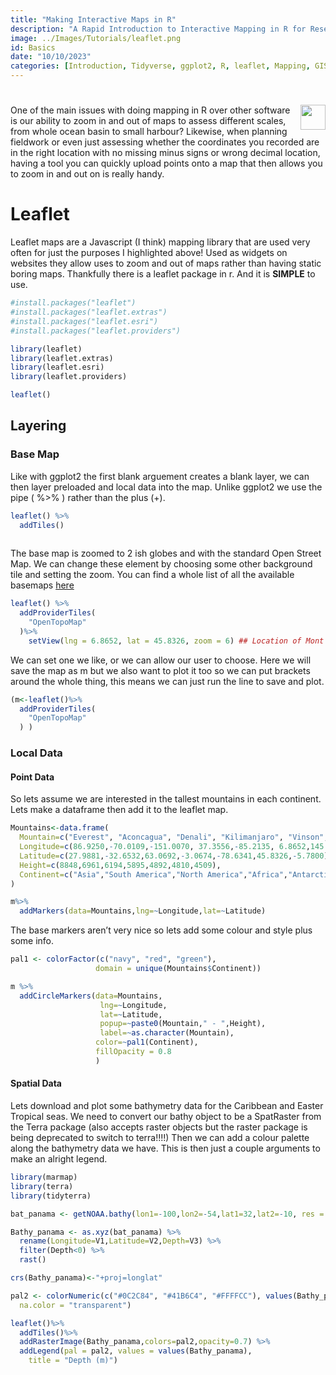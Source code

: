 ```yaml
---
title: "Making Interactive Maps in R"
description: "A Rapid Introduction to Interactive Mapping in R for Research Scientists: All/some things Leaflet."
image: ../Images/Tutorials/leaflet.png
id: Basics
date: "10/10/2023"
categories: [Introduction, Tidyverse, ggplot2, R, leaflet, Mapping, GIS]
---
```


# <img src='../Images/Tutorials/leaflet.png' align="right" height="40" /></a>

One of the main issues with doing mapping in R over other software is our ability to zoom in and out of maps to assess different scales, from whole ocean basin to small harbour? Likewise, when planning fieldwork or even just assessing whether the coordinates you recorded are in the right location with no missing minus signs or wrong decimal location, having a tool you can quickly upload points onto a map that then allows you to zoom in and out on is really handy. 

# Leaflet

Leaflet maps are a Javascript (I think) mapping library that are used very often for just the purposes I highlighted above! Used as widgets on websites they allow uses to zoom and out of maps rather than having static boring maps. Thankfully there is a leaflet package in r. And it is **SIMPLE** to use.

```r

#install.packages("leaflet")
#install.packages("leaflet.extras")
#install.packages("leaflet.esri")
#install.packages("leaflet.providers")

library(leaflet)
library(leaflet.extras)
library(leaflet.esri)
library(leaflet.providers)

leaflet()

```

## Layering

### Base Map

Like with ggplot2 the first blank arguement creates a blank layer, we can then layer preloaded and local data into the map. Unlike ggplot2 we use the pipe ( %>% ) rather than the plus (+).

```r

leaflet() %>% 
  addTiles()
  
```

The base map is zoomed to 2 ish globes and with the standard Open Street Map. We can change these element by choosing some other background tile and setting the zoom. You can find a whole list of all the available basemaps [here](https://leaflet-extras.github.io/leaflet-providers/preview/index.html)

```r

leaflet() %>%
  addProviderTiles(
    "OpenTopoMap"
  )%>%
    setView(lng = 6.8652, lat = 45.8326, zoom = 6) ## Location of Mont Blanc


```

We can set one we like, or we can allow our user to choose. Here we will save the map as m but we also want to plot it too so we can put brackets around the whole thing, this means we can just run the line to save and plot.

```r


(m<-leaflet()%>%
  addProviderTiles(
    "OpenTopoMap"
  ) )
```

### Local Data

#### Point Data

So lets assume we are interested in the tallest mountains in each continent. Lets make a dataframe then add it to the leaflet map.

```r

Mountains<-data.frame(
  Mountain=c("Everest", "Aconcagua", "Denali", "Kilimanjaro", "Vinson", "Mont Blanc", "Mount Wilhelm"),
  Longitude=c(86.9250,-70.0109,-151.0070, 37.3556,-85.2135, 6.8652,145.0297),
  Latitude=c(27.9881,-32.6532,63.0692,-3.0674,-78.6341,45.8326,-5.7800),
  Height=c(8848,6961,6194,5895,4892,4810,4509),
  Continent=c("Asia","South America","North America","Africa","Antarctica","Europe","Oceania")
)

m%>% 
  addMarkers(data=Mountains,lng=~Longitude,lat=~Latitude)

```

The base markers aren't very nice so lets add some colour and style plus some info.

```r

pal1 <- colorFactor(c("navy", "red", "green"),
                   domain = unique(Mountains$Continent))

m %>% 
  addCircleMarkers(data=Mountains,
                    lng=~Longitude,
                    lat=~Latitude,
                    popup=~paste0(Mountain," - ",Height),
                    label=~as.character(Mountain),
                   color=~pal1(Continent),
                   fillOpacity = 0.8
                   )


```

#### Spatial Data

Lets download and plot some bathymetry data for the Caribbean  and Easter Tropical seas. We need to convert our bathy object to be a SpatRaster from the Terra package (also accepts raster objects but the raster package is being deprecated to switch to terra!!!!) Then we can add a colour palette along the bathymetry data we have. This is then just a couple arguments to make an alright legend.

```r

library(marmap)
library(terra)
library(tidyterra)

bat_panama <- getNOAA.bathy(lon1=-100,lon2=-54,lat1=32,lat2=-10, res = 1)

Bathy_panama <- as.xyz(bat_panama) %>% 
  rename(Longitude=V1,Latitude=V2,Depth=V3) %>% 
  filter(Depth<0) %>% 
  rast()

crs(Bathy_panama)<-"+proj=longlat" 

pal2 <- colorNumeric(c("#0C2C84", "#41B6C4", "#FFFFCC"), values(Bathy_panama),
  na.color = "transparent")

leaflet()%>%
  addTiles()%>%
  addRasterImage(Bathy_panama,colors=pal2,opacity=0.7) %>%
  addLegend(pal = pal2, values = values(Bathy_panama),
    title = "Depth (m)")


```


